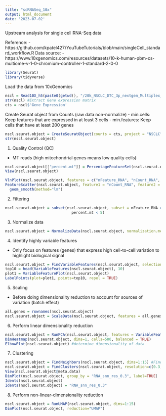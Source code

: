 ```yaml
---
title: "scRNASeq_10x"
output: html_document
date: '2023-07-02'
---
```


Upstream analysis for single cell RNA-Seq data

Reference:
- https://github.com/kpatel427/YouTubeTutorials/blob/main/singleCell_standard_workflow.R
Data source: 
- https://www.10xgenomics.com/resources/datasets/10-k-human-pbm-cs-multiome-v-1-0-chromium-controller-1-standard-2-0-0         

```r
library(Seurat)
library(tidyverse)
```

Load the data from 10xGenomics
```r
nscl = Read10X_h5(paste0(getwd(), "/20k_NSCLC_DTC_3p_nextgem_Multiplex_count_raw_feature_bc_matrix.h5"))
str(nscl) #Extract Gene expression matrix
cts = nscl$'Gene Expression'
```

Create Seurat object from Counts (raw data non-normalize)
- min.cells: Keep features that are expressed in at least 3 cells
- min.features: Keep cells that have at least 200 genes
```r
nscl.seurat.object = CreateSeuratObject(counts = cts, project = "NSCLC", min.cells = 3, min.features = 200)
str(nscl.seurat.object)
```

1. Quality Control (QC) 
- MT reads (high mitochondrial genes means low quality cells)
```r
nscl.seurat.object[["percent.mt"]] = PercentageFeatureSet(nscl.seurat.object, pattern= "^MT-") #Calculate % mitochondrial genes
View(nscl.seurat.object)

VlnPlot(nscl.seurat.object, features = c("nFeature_RNA", "nCount_RNA", "percent.mt"), ncol=3)
FeatureScatter(nscl.seurat.object, feature1 = "nCount_RNA", feature2 = "nFeature_RNA") +
  geom_smooth(method="lm")
```

2. Filtering
```r
nscl.seurat.object = subset(nscl.seurat.object, subset = nFeature_RNA > 200 & nFeature_RNA < 2500 &
                              percent.mt < 5)
```

3. Normalize data
```r
nscl.seurat.object = NormalizeData(nscl.seurat.object, normalization.method = "logNormalize", scale.factor = 10000)
```

4. Identify highly variable features
- Only focus on features (genes) that express high cell-to-cell variation to highlight biological signal
```r
nscl.seurat.object = FindVariableFeatures(nscl.seurat.object, selection.method= "vst", nfeatures= 2000)
top10 = head(VariableFeatures(nscl.seurat.object), 10)
plot1 = VariableFeaturePlot(nscl.seurat.object)
LabelPoints(plot=plot1, points=top10, repel = TRUE)
```

5. Scaling
- Before doing dimensionality reduction to account for sources of variation (batch effect)
```r
all.genes = rownames(nscl.seurat.object)
nscl.seurat.object = ScaleData(nscl.seurat.object, features = all.genes)
```

6. Perform linear dimensionality reduction
```r
nscl.seurat.object = RunPCA(nscl.seurat.object, features = VariableFeatures(object=nscl.seurat.object))
DimHeatmap(nscl.seurat.object, dims=1, cells=500, balanced = TRUE)
ElbowPlot(nscl.seurat.object) #determine dimensionality of data
```

7. Clustering
```r
nscl.seurat.object = FindNeighbors(nscl.seurat.object, dims=1:15) #Find cells with similar expression pattern
nscl.seurat.object = FindClusters(nscl.seurat.object, resolution=c(0.3,0.5,0.7,1)) #resolution=granularity of the clusters ---> higher resolution higher number of clusters
View(nscl.seurat.object@meta.data)
DimPlot(nscl.seurat.object, group_by = "RNA_snn_res_0.3", label=TRUE)
Idents(nscl.seurat.object) 
Idents(nscl.seurat.object) = "RNA_snn_res_0.3"
```

8. Perform non-linear-dimensionality reduction
```r
nscl.seurat.object = RunUMAP(nscl.seurat.object, dims=1:15)
DimPlot(nscl.seurat.object, reduction="UMAP")
```

